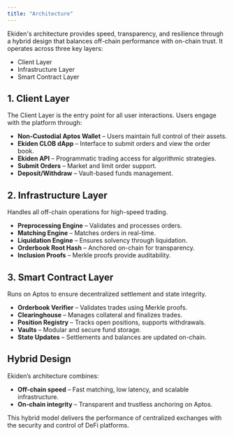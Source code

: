 ```yaml
---
title: "Architecture"
---
```


Ekiden's architecture provides speed, transparency, and resilience through a hybrid design that balances off-chain performance with on-chain trust. It operates across three key layers:

- Client Layer
- Infrastructure Layer
- Smart Contract Layer

## 1. Client Layer

The Client Layer is the entry point for all user interactions. Users engage with the platform through:

- **Non-Custodial Aptos Wallet** – Users maintain full control of their assets.
- **Ekiden CLOB dApp** – Interface to submit orders and view the order book.
- **Ekiden API** – Programmatic trading access for algorithmic strategies.
- **Submit Orders** – Market and limit order support.
- **Deposit/Withdraw** – Vault-based funds management.

## 2. Infrastructure Layer

Handles all off-chain operations for high-speed trading.

- **Preprocessing Engine** – Validates and processes orders.
- **Matching Engine** – Matches orders in real-time.
- **Liquidation Engine** – Ensures solvency through liquidation.
- **Orderbook Root Hash** – Anchored on-chain for transparency.
- **Inclusion Proofs** – Merkle proofs provide auditability.

## 3. Smart Contract Layer

Runs on Aptos to ensure decentralized settlement and state integrity.

- **Orderbook Verifier** – Validates trades using Merkle proofs.
- **Clearinghouse** – Manages collateral and finalizes trades.
- **Position Registry** – Tracks open positions, supports withdrawals.
- **Vaults** – Modular and secure fund storage.
- **State Updates** – Settlements and balances are updated on-chain.

## Hybrid Design

Ekiden’s architecture combines:

- **Off-chain speed** – Fast matching, low latency, and scalable infrastructure.
- **On-chain integrity** – Transparent and trustless anchoring on Aptos.

This hybrid model delivers the performance of centralized exchanges with the security and control of DeFi platforms.